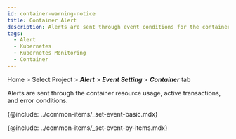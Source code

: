```yaml
---
id: container-warning-notice
title: Container Alert
description: Alerts are sent through event conditions for the container resource usage, active transactions, and error conditions.
tags:
  - Alert
  - Kubernetes
  - Kubernetes Monitoring
  - Container
---
```


Home > Select Project > **_Alert_** > **_Event Setting_** > **_Container_** tab

Alerts are sent through the container resource usage, active transactions, and error conditions.

<ImgLang img='container-set-event.png' desc='Event Setting - Container' />

{@include: ../common-items/_set-event-basic.mdx}

{@include: ../common-items/_set-event-by-items.mdx} 
